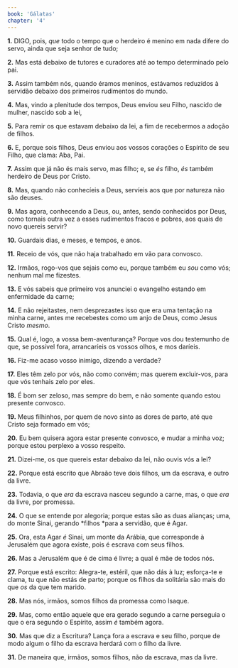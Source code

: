 ```yaml
---
book: 'Gálatas'
chapter: '4'
---
```


**1.** DIGO, pois, *que* todo o tempo que o herdeiro é menino em nada difere do servo, ainda que seja senhor de tudo;

**2.** Mas está debaixo de tutores e curadores até ao tempo determinado pelo pai.

**3.** Assim também nós, quando éramos meninos, estávamos reduzidos à servidão debaixo dos primeiros rudimentos do mundo.

**4.** Mas, vindo a plenitude dos tempos, Deus enviou seu Filho, nascido de mulher, nascido sob a lei,

**5.** Para remir os que estavam debaixo da lei, a fim de recebermos a adoção de filhos.

**6.** E, porque sois filhos, Deus enviou aos vossos corações o Espírito de seu Filho, que clama: Aba, Pai.

**7.** Assim que já não és mais servo, mas filho; e, se *és* filho, *és* também herdeiro de Deus por Cristo.

**8.** Mas, quando não conhecíeis a Deus, servíeis aos que por natureza não são deuses.

**9.** Mas agora, conhecendo a Deus, ou, antes, sendo conhecidos por Deus, como tornais outra vez a esses rudimentos fracos e pobres, aos quais de novo quereis servir?

**10.** Guardais dias, e meses, e tempos, e anos.

**11.** Receio de vós, que não haja trabalhado em vão para convosco.

**12.** Irmãos, rogo-vos que sejais como eu, porque também eu *sou* como vós; nenhum mal me fizestes.

**13.** E vós sabeis que primeiro vos anunciei o evangelho estando em enfermidade da carne;

**14.** E não rejeitastes, nem desprezastes isso que era uma tentação na minha carne, antes me recebestes como um anjo de Deus, como Jesus Cristo *mesmo*.

**15.** Qual é, logo, a vossa bem-aventurança? Porque vos dou testemunho de que, se possível fora, arrancaríeis os vossos olhos, e mos daríeis.

**16.** Fiz-me acaso vosso inimigo, dizendo a verdade?

**17.** Eles têm zelo por vós, não como convém; mas querem excluir-vos, para que vós tenhais zelo por eles.

**18.** É bom ser zeloso, mas sempre do bem, e não somente quando estou presente convosco.

**19.** Meus filhinhos, por quem de novo sinto as dores de parto, até que Cristo seja formado em vós;

**20.** Eu bem quisera agora estar presente convosco, e mudar a minha voz; porque estou perplexo a vosso respeito.

**21.** Dizei-me, os que quereis estar debaixo da lei, não ouvis vós a lei?

**22.** Porque está escrito que Abraão teve dois filhos, um da escrava, e outro da livre.

**23.** Todavia, o que *era* da escrava nasceu segundo a carne, mas, o que *era* da livre, por promessa.

**24.** O que se entende por alegoria; porque estas são as duas alianças; uma, do monte Sinai, gerando *filhos *para a servidão, que é Agar.

**25.** Ora, esta Agar *é* Sinai, um monte da Arábia, que corresponde à Jerusalém que agora existe, pois é escrava com seus filhos.

**26.** Mas a Jerusalém que é de cima é livre; a qual é mãe de todos nós.

**27.** Porque está escrito: Alegra-te, estéril, que não dás à luz; esforça-te e clama, tu que não estás de parto; porque os filhos da solitária são mais do que *os* da que tem marido.

**28.** Mas nós, irmãos, somos filhos da promessa como Isaque.

**29.** Mas, como então aquele que era gerado segundo a carne perseguia o que o era segundo o Espírito, assim *é* também agora.

**30.** Mas que diz a Escritura? Lança fora a escrava e seu filho, porque de modo algum o filho da escrava herdará com o filho da livre.

**31.** De maneira que, irmãos, somos filhos, não da escrava, mas da livre.